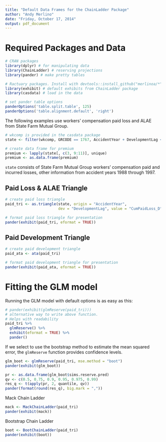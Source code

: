 ```yaml
---
title: "Default Data Frames for the ChainLadder Package"
author: "Andy Merlino"
date: "Friday, October 17, 2014"
output: pdf_document
---
```


\begin{abstract}
The `ChainLadder` package can create some powerful loss reserving projections.  The output from these reserving functions is a comprehensive R list object with a lot of data.  The `exhibit` package extracts the most commonly desired `ChainLadder` function outputs and returns a data frame.  This document displays how `exhibit` can be used with other R packages to quickly create reports. `exhibit` also has an agrument to provide some default formatting.
\end{abstract}


# Required Packages and Data

```r
# CRAN packages
library(dplyr) # for manipulating data
library(ChainLadder) # reserving projections
library(pander) # make pretty tables

# Ractuary packages. Install with devtools::install_github("merlinoa/*")
library(exhibit) # default exhibits from ChainLadder package
library(casdata) # load in the data

# set pander table options
panderOptions('table.split.table', 125)
panderOptions('table.alignment.default', 'right')
```

The following examples use workers' compensation paid loss and ALAE from State Farm Mutual Group.

```r
# wkcomp is provided in the casdata package
state <- filter(wkcomp, GRCODE == 1767, AccidentYear + DevelopmentLag < 1999)

# create data frame for premium
premium <- lapply(state[, c(3, 9:11)], unique)
premium <- as.data.frame(premium)
```

`state` consists of State Farm Mutual Group workers' compensation paid and incurred losses, other information from accident years 1988 through 1997.

\pagebreak

## Paid Loss & ALAE Triangle

```r
# create paid loss triangle
paid_tri <- as.triangle(state, origin = "AccidentYear", 
                        dev = "DevelopmentLag", value = "CumPaidLoss_D")

# format paid loss triangle for presentation
pander(exhibit(paid_tri, eformat = TRUE))
```

\pagebreak

## Paid Development Triangle

```r
# create paid development triangle
paid_ata <- ata(paid_tri)

# format paid development triangle for presentation
pander(exhibit(paid_ata, eformat = TRUE))
```

\pagebreak

# Fitting the GLM model

Running the GLM model with default options is as easy as this:

```r
# pander(exhibit(glmReserve(paid_tri)))
# alternative way to write above function.
# Helps with readability
paid_tri %>% 
  glmReserve() %>%
  exhibit(eformat = TRUE) %>%
  pander()
```

If we select to use the bootstrap method to estimate the mean squared error, the `glmReserve` function provides confidence levels.

```r
glm_boot <- glmReserve(paid_tri, mse.method = "boot")
pander(exhibit(glm_boot))
```

```r
pr <- as.data.frame(glm_boot$sims.reserve.pred)
qv <- c(0.5, 0.75, 0.9, 0.95, 0.975, 0.99)
res_q <- t(apply(pr, 2, quantile, qv))
pander(format(round(res_q), big.mark = ","))
```

Mack Chain Ladder

```r
mack <- MackChainLadder(paid_tri)
pander(exhibit(mack))
```

Bootstrap Chain Ladder

```r
boot <- BootChainLadder(paid_tri)
pander(exhibit(boot))
```